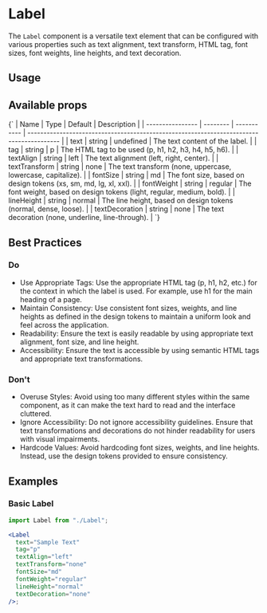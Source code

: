 
<Meta of={LabelStories} />

# Label

The `Label` component is a versatile text element that can be configured with various properties such as text alignment, text transform, HTML tag, font sizes, font weights, line heights, and text decoration.

## Usage

<Canvas>
  <Story name="Default">
    <LabelStories.Default />
  </Story>
</Canvas>

## Available props

<Markdown>
  {`
| Name             | Type     | Default     | Description                                                                              |
| ---------------- | -------- | ----------- | ---------------------------------------------------------------------------------------- |
| text           | string | undefined | The text content of the label.                                                           |
| tag            | string | p       | The HTML tag to be used (p, h1, h2, h3, h4, h5, h6).         |
| textAlign      | string | left    | The text alignment (left, right, center).                                    |
| textTransform  | string | none    | The text transform (none, uppercase, lowercase, capitalize).             |
| fontSize       | string | md      | The font size, based on design tokens (xs, sm, md, lg, xl, xxl). |
| fontWeight     | string | regular | The font weight, based on design tokens (light, regular, medium, bold).  |
| lineHeight     | string | normal  | The line height, based on design tokens (normal, dense, loose).              |
| textDecoration | string | none    | The text decoration (none, underline, line-through).                         |
`}
</Markdown>

## Best Practices

### Do

- Use Appropriate Tags: Use the appropriate HTML tag (p, h1, h2, etc.) for the context in which the label is used. For example, use h1 for the main heading of a page.
- Maintain Consistency: Use consistent font sizes, weights, and line heights as defined in the design tokens to maintain a uniform look and feel across the application.
- Readability: Ensure the text is easily readable by using appropriate text alignment, font size, and line height.
- Accessibility: Ensure the text is accessible by using semantic HTML tags and appropriate text transformations.

### Don't

- Overuse Styles: Avoid using too many different styles within the same component, as it can make the text hard to read and the interface cluttered.
- Ignore Accessibility: Do not ignore accessibility guidelines. Ensure that text transformations and decorations do not hinder readability for users with visual impairments.
- Hardcode Values: Avoid hardcoding font sizes, weights, and line heights. Instead, use the design tokens provided to ensure consistency.

## Examples

### Basic Label

```jsx
import Label from "./Label";

<Label
  text="Sample Text"
  tag="p"
  textAlign="left"
  textTransform="none"
  fontSize="md"
  fontWeight="regular"
  lineHeight="normal"
  textDecoration="none"
/>;
```
